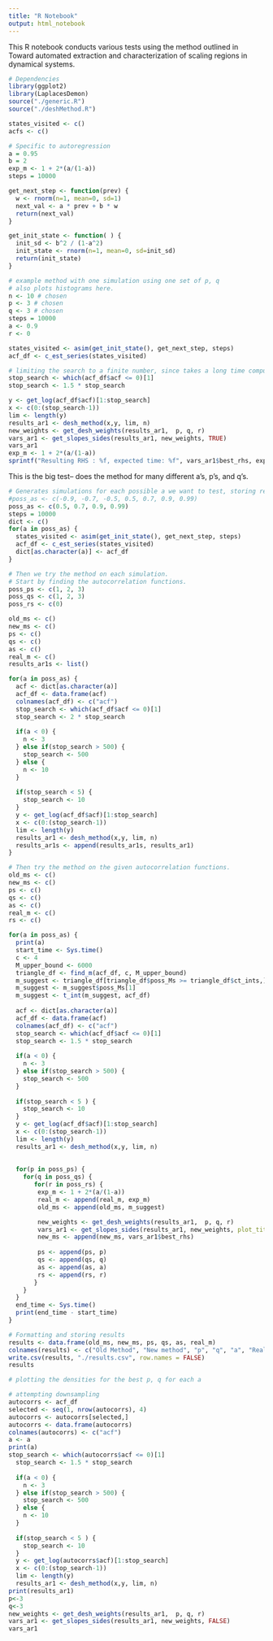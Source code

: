 ```yaml
---
title: "R Notebook"
output: html_notebook
---
```


This R notebook conducts various tests using the method outlined in Toward automated extraction and characterization of scaling regions in dynamical systems.

```r
# Dependencies
library(ggplot2)
library(LaplacesDemon)
source("./generic.R")
source("./deshMethod.R")
```

```r
states_visited <- c()
acfs <- c()
```

```r
# Specific to autoregression 
a = 0.95
b = 2
exp_m <- 1 + 2*(a/(1-a))
steps = 10000

get_next_step <- function(prev) {
  w <- rnorm(n=1, mean=0, sd=1)
  next_val <- a * prev + b * w
  return(next_val)
}

get_init_state <- function( ) {
  init_sd <- b^2 / (1-a^2)
  init_state <- rnorm(n=1, mean=0, sd=init_sd)
  return(init_state)
}
```

```r
# example method with one simulation using one set of p, q
# also plots histograms here. 
n <- 10 # chosen
p <- 3 # chosen
q <- 3 # chosen 
steps = 10000
a <- 0.9
r <- 0

states_visited <- asim(get_init_state(), get_next_step, steps)
acf_df <- c_est_series(states_visited)

# limiting the search to a finite number, since takes a long time computationally
stop_search <- which(acf_df$acf <= 0)[1]
stop_search <- 1.5 * stop_search

y <- get_log(acf_df$acf)[1:stop_search]
x <- c(0:(stop_search-1))
lim <- length(y)
results_ar1 <- desh_method(x,y, lim, n)
new_weights <- get_desh_weights(results_ar1,  p, q, r)
vars_ar1 <- get_slopes_sides(results_ar1, new_weights, TRUE)
vars_ar1
exp_m <- 1 + 2*(a/(1-a))
sprintf("Resulting RHS : %f, expected time: %f", vars_ar1$best_rhs, exp_m)
```

This is the big test-- does the method for many different a's, p's, and q's. 

```r
# Generates simulations for each possible a we want to test, storing results in a dictionary. 
#poss_as <- c(-0.9, -0.7, -0.5, 0.5, 0.7, 0.9, 0.99)
poss_as <- c(0.5, 0.7, 0.9, 0.99)
steps = 10000
dict <- c()
for(a in poss_as) {
  states_visited <- asim(get_init_state(), get_next_step, steps)
  acf_df <- c_est_series(states_visited)
  dict[as.character(a)] <- acf_df
}
```

```r
# Then we try the method on each simulation.
# Start by finding the autocorrelation functions. 
poss_ps <- c(1, 2, 3)
poss_qs <- c(1, 2, 3)
poss_rs <- c(0)

old_ms <- c()
new_ms <- c()
ps <- c()
qs <- c()
as <- c()
real_m <- c()
results_ar1s <- list()

for(a in poss_as) {
  acf <- dict[as.character(a)]
  acf_df <- data.frame(acf)
  colnames(acf_df) <- c("acf")
  stop_search <- which(acf_df$acf <= 0)[1]
  stop_search <- 2 * stop_search
      
  if(a < 0) {
    n <- 3
  } else if(stop_search > 500) {
    stop_search <- 500
  } else {
    n <- 10
  }
  
  if(stop_search < 5) {
    stop_search <- 10
  }
  y <- get_log(acf_df$acf)[1:stop_search]
  x <- c(0:(stop_search-1))
  lim <- length(y)
  results_ar1 <- desh_method(x,y, lim, n)
  results_ar1s <- append(results_ar1s, results_ar1)
}
```
```r
# Then try the method on the given autocorrelation functions.
old_ms <- c()
new_ms <- c()
ps <- c()
qs <- c()
as <- c()
real_m <- c()
rs <- c()

for(a in poss_as) {
  print(a)
  start_time <- Sys.time()
  c <- 4
  M_upper_bound <- 6000
  triangle_df <- find_m(acf_df, c, M_upper_bound)
  m_suggest <- triangle_df[triangle_df$poss_Ms >= triangle_df$ct_ints,]
  m_suggest <- m_suggest$poss_Ms[1]
  m_suggest <- t_int(m_suggest, acf_df)
  
  acf <- dict[as.character(a)]
  acf_df <- data.frame(acf)
  colnames(acf_df) <- c("acf")
  stop_search <- which(acf_df$acf <= 0)[1]
  stop_search <- 1.5 * stop_search
      
  if(a < 0) {
    n <- 3
  } else if(stop_search > 500) {
    stop_search <- 500
  }
  
  if(stop_search < 5 ) {
    stop_search <- 10
  }
  y <- get_log(acf_df$acf)[1:stop_search]
  x <- c(0:(stop_search-1))
  lim <- length(y)
  results_ar1 <- desh_method(x,y, lim, n)
  
  
  for(p in poss_ps) {
    for(q in poss_qs) {
       for(r in poss_rs) {
        exp_m <- 1 + 2*(a/(1-a))
        real_m <- append(real_m, exp_m)
        old_ms <- append(old_ms, m_suggest)

        new_weights <- get_desh_weights(results_ar1,  p, q, r)
        vars_ar1 <- get_slopes_sides(results_ar1, new_weights, plot_title=sprintf("a:%f, p:%f, q:%f", a, p, q)) #automatically plots RHS 
        new_ms <- append(new_ms, vars_ar1$best_rhs)
        
        ps <- append(ps, p)
        qs <- append(qs, q)
        as <- append(as, a)
        rs <- append(rs, r)
       }
    }
  }
  end_time <- Sys.time()
  print(end_time - start_time)
}

```
```r
# Formatting and storing results
results <- data.frame(old_ms, new_ms, ps, qs, as, real_m)
colnames(results) <- c("Old Method", "New method", "p", "q", "a", "Real Time")
write.csv(results, "./results.csv", row.names = FALSE)
results
```
```r
# plotting the densities for the best p, q for each a

```
```r
# attempting downsampling
autocorrs <- acf_df
selected <- seq(1, nrow(autocorrs), 4)
autocorrs <- autocorrs[selected,]
autocorrs <- data.frame(autocorrs)
colnames(autocorrs) <- c("acf")
a <- a
print(a)
stop_search <- which(autocorrs$acf <= 0)[1]
  stop_search <- 1.5 * stop_search
      
  if(a < 0) {
    n <- 3
  } else if(stop_search > 500) {
    stop_search <- 500
  } else {
    n <- 10
  }
  
  if(stop_search < 5 ) {
    stop_search <- 10
  }
  y <- get_log(autocorrs$acf)[1:stop_search]
  x <- c(0:(stop_search-1))
  lim <- length(y)
  results_ar1 <- desh_method(x,y, lim, n)
print(results_ar1)
p<-3
q<-3
new_weights <- get_desh_weights(results_ar1,  p, q, r)
vars_ar1 <- get_slopes_sides(results_ar1, new_weights, FALSE)
vars_ar1
```